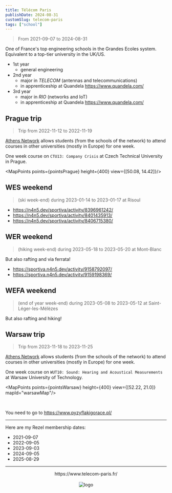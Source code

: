 ```yaml
---
title: Télécom Paris
publishDate: 2024-08-31
customSlug: telecom-paris
tags: ["school"]
---
```


> From 2021-09-07 to 2024-08-31

One of France's top engineering schools in the Grandes Ecoles system.
Equivalent to a top-tier university in the UK/US.


- 1st year
    - general engineering
- 2nd year
    - major in *TELECOM* (antennas and telecommunications)
    - in apprenticeship at Quandela https://www.quandela.com/
- 3rd year
    - major in *RIO* (networks and IoT)
    - in apprenticeship at Quandela https://www.quandela.com/


## Prague trip

> Trip from 2022-11-12 to 2022-11-19

[Athens Network](http://athensnetwork.eu/) allows students (from the schools of the network) to attend courses in other universities (mostly in Europe) for one week.


One week course on `CTU13: Company Crisis` at Czech Technical University in Prague.


<MapPoints points={pointsPrague} height={400} view={[50.08, 14.42]}/>


## WES weekend

> (ski week-end) during 2023-01-14 to 2023-01-17 at Risoul

- https://n4n5.dev/sportiva/activity/8396961242/
- https://n4n5.dev/sportiva/activity/8401435913/
- https://n4n5.dev/sportiva/activity/8406715380/

## WER weekend

> (hiking week-end) during 2023-05-18 to 2023-05-20 at Mont-Blanc

But also rafting and via ferrata!

- https://sportiva.n4n5.dev/activity/9158792097/
- https://sportiva.n4n5.dev/activity/9159198369/

## WEFA weekend

> (end of year week-end) during 2023-05-08 to 2023-05-12 at Saint-Léger-les-Mélèzes

But also rafting and hiking!

## Warsaw trip

> Trip from 2023-11-18 to 2023-11-25

[Athens Network](http://athensnetwork.eu/) allows students (from the schools of the network) to attend courses in other universities (mostly in Europe) for one week.

One week course on `WUT10: Sound: Hearing and Acoustical Measurements` at Warsaw University of Technology.


<MapPoints points={pointsWarsaw} height={400} view={[52.22, 21.0]} mapId="warsawMap"/>

<br />

You need to go to https://www.pyzyflakigorace.pl/

---

Here are my Rezel membership dates:

- 2021-09-07
- 2022-09-05
- 2023-09-03
- 2024-09-05
- 2025-08-29

---


<div style="text-align: center">
    <div>https://www.telecom-paris.fr/</div>
    <br />
    <Image src={logo} alt="logo" height={100}/>
</div>

